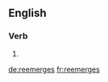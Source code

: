 ==English==

===Verb===
{{head|en}}

# {{en-third-person singular of|reemerge}}

[[de:reemerges]]
[[fr:reemerges]]